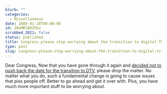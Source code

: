 ```yaml
---
blurb: ""
categories:
  - Miscellaneous
date: 2009-01-28T00:00:00
id: 20eMRlB8Zhbv
scrubbed_2021: false
status: published
title: Congress please stop worrying about the transition to digital TV
type: post
slug: congress-please-stop-worrying-about-the-transition-to-digital-tv--20emrlb8zhbv
---
```


Dear Congress, Now that you have gone through it again and
[decided not to push back the date for the transition to DTV](http://techfragments.com/news/331/Tech/Digital_TV_Transition_Delay_Bill_Failed_to_Pass.html),
please drop the matter. No matter what you do, such a fundamental
change is going to cause issues that piss people off. Better to go
ahead and get it over with. Plus, you have much more important
stuff to be worrying about.